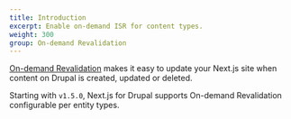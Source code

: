 ```yaml
---
title: Introduction
excerpt: Enable on-demand ISR for content types.
weight: 300
group: On-demand Revalidation
---
```


[On-demand Revalidation](https://nextjs.org/docs/basic-features/data-fetching/incremental-static-regeneration#on-demand-revalidation) makes it easy to update your Next.js site when content on Drupal is created, updated or deleted.

Starting with `v1.5.0`, Next.js for Drupal supports On-demand Revalidation configurable per entity types.
